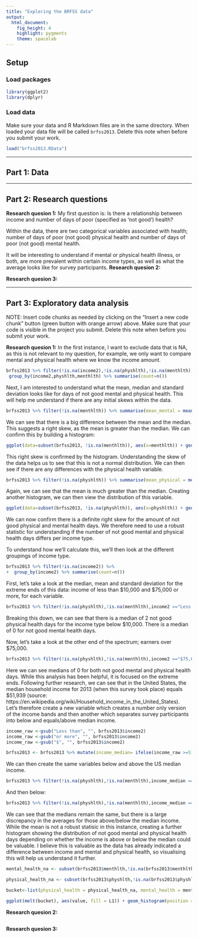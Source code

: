 ```yaml
---
title: "Exploring the BRFSS data"
output: 
  html_document: 
    fig_height: 4
    highlight: pygments
    theme: spacelab
---
```


## Setup

### Load packages

```r
library(ggplot2)
library(dplyr)
```

### Load data

Make sure your data and R Markdown files are in the same directory. When loaded
your data file will be called `brfss2013`. Delete this note when before you submit 
your work. 

```r
load("brfss2013.RData")
```



* * *

## Part 1: Data


* * *

## Part 2: Research questions

**Research quesion 1:**
My first question is: Is there a relationship between income and number of days of poor (specified as 'not good') health? 

Within the data, there are two categorical variables associated with health; number of days of poor (not good) physical health and number of days of poor (not good) mental health. 

It will be interesting to understand if mental or physical health illness, or both, are more prevalent within certain income types, as well as what the average looks like for survey participants.
**Research quesion 2:**

**Research quesion 3:**


* * *

## Part 3: Exploratory data analysis

NOTE: Insert code chunks as needed by clicking on the "Insert a new code chunk" 
button (green button with orange arrow) above. Make sure that your code is visible
in the project you submit. Delete this note when before you submit your work.

**Research quesion 1:**
In the first instance, I want to exclude data that is NA, as this is not relevant to my question, for example, we only want to compare mental and physical health where we know the income amount.
```r
brfss2013 %>% filter(!is.na(income2),!is.na(physhlth),!is.na(menthlth)) %>%
 group_by(income2,physhlth,menthlth) %>% summarise(count=n())
```

Next, I am interested to understand what the mean, median and standard deviation looks like for days of not good mental and physical health. This will help me understand if there are any initial skews within the data.

```r
brfss2013 %>% filter(!is.na(menthlth)) %>% summarise(mean_mental = mean(menthlth), median_mental = median(menthlth), sd_mental=sd(menthlth), n=n())
```

We can see that there is a big difference between the mean and the median. This suggests a right skew, as the mean is greater than the median. We can confirm this by building a histogram:

```r
ggplot(data=subset(brfss2013, !is.na(menthlth)), aes(x=menthlth)) + geom_histogram(binwidth=0.5) + xlim(0, 50)
```

This right skew is confirmed by the histogram. Understanding the skew of the data helps us to see that this is not a normal distribution. We can then see if there are any differences with the physical health variable.

```r
brfss2013 %>% filter(!is.na(physhlth)) %>% summarise(mean_physical = mean(physhlth), median_physical = median(physhlth), sd_physical=sd(physhlth), n=n())
```

Again, we can see that the mean is much greater than the median. Creating another histogram, we can then view the distribution of this variable.

```r
ggplot(data=subset(brfss2013, !is.na(physhlth)), aes(x=physhlth)) + geom_histogram(binwidth=0.5) + xlim(0, 50)
```

We can now confirm there is a definite right skew for the amount of not good physical and mental health days. We therefore need to use a robust statistic for understanding if the number of not good mental and physical health days differs per income type.

To understand how we'll calculate this, we'll then look at the different groupings of income type.

```r
brfss2013 %>% filter(!is.na(income2)) %>%
+  group_by(income2) %>% summarise(count=n())
```

First, let's take a look at the median, mean and standard deviation for the extreme ends of this data: income of less than $10,000 and $75,000 or more, for each variable.

```r
brfss2013 %>% filter(!is.na(physhlth),!is.na(menthlth),income2 =="Less than $10,000") %>% summarise(mean_physical_ten = mean(physhlth), median_physical_ten = median(physhlth), sd_physical_ten=sd(physhlth), mean_mental_ten=mean(menthlth), median_mental_ten=median(menthlth), sf_mental_ten=sd(menthlth))
```

Breaking this down, we can see that there is a median of 2 not good physical health days for the income type below $10,000. There is a median of 0 for not good mental health days.

Now, let's take a look at the other end of the spectrum; earners over $75,000.

```r
brfss2013 %>% filter(!is.na(physhlth),!is.na(menthlth),income2 =="$75,000 or more") %>% summarise(mean_physical_seven = mean(physhlth), median_physical_seven = median(physhlth), + sd_physical_seven=sd(physhlth), mean_mental_seven=mean(menthlth), median_mental_seven=median(menthlth), sf_mental_seven=sd(menthlth))
```

Here we can see medians of 0 for both not good mental and physical health days. While this analysis has been helpful, it is focused on the extreme ends. Following further research, we can see that in the United States, the median household income for 2013 (when this survey took place) equals $51,939 (source: https://en.wikipedia.org/wiki/Household_income_in_the_United_States). Let's therefore create a new variable which creates a number only version of the income bands and then another which separates survey participants into below and equals/above median income.

```r
income_raw <-gsub("Less than", "", brfss2013$income2)
income_raw <-gsub("or more", "", brfss2013$income2)
income_raw <-gsub("$", "", brfss2013$income2)
```

```r
brfss2013 <- brfss2013 %>% mutate(income_median= ifelse(income_raw >=51939, "Below", "Above"))
```

We can then create the same variables below and above the US median income.

```r
brfss2013 %>% filter(!is.na(physhlth),!is.na(menthlth),income_median =="Above") %>% summarise(mean_physical_above = mean(physhlth), median_physical_above = median(physhlth), sd_physical_above=sd(physhlth), mean_mental_above=mean(menthlth), median_mental_above=median(menthlth), sf_mental_above=sd(menthlth))
```

And then below:

```r
brfss2013 %>% filter(!is.na(physhlth),!is.na(menthlth),income_median =="Below") %>% summarise(mean_physical_below = mean(physhlth), median_physical_below = median(physhlth), sd_physical_below=sd(physhlth), mean_mental_below=mean(menthlth), median_mental_below=median(menthlth), sf_mental_below=sd(menthlth))
```

We can see that the medians remain the same, but there is a large discrepancy in the averages for those above/below the median income. While the mean is not a robust statisic in this instance, creating a further histogram showing the distribution of not good mental and physical health days depending on whether the income is above or below the median could be valuable. I believe this is valuable as the data has already indicated a difference between income and mental and physical health, so visualising this will help us understand it further.

```r
mental_health_na <- subset(brfss2013$menthlth,!is.na(brfss2013$menthlth))
```

```r
physical_health_na <- subset(brfss2013$physhlth,!is.na(brfss2013$physhlth))
```


```r
bucket<-list(physical_health = physical_health_na, mental_health = mental_health_na)
```


```r
ggplot(melt(bucket), aes(value, fill = L1)) + geom_histogram(position = "stack", binwidth=0.5) + xlim(0,30) + coord_cartesian(ylim=c(0,1))
```



**Research quesion 2:**

```r

```



**Research quesion 3:**

```r

```

